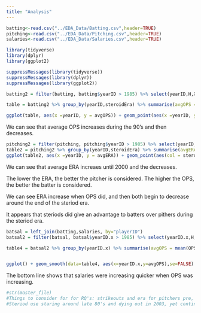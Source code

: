 ```yaml
---
title: "Analysis"
---
```



```r

batting<-read.csv("../EDA_Data/Batting.csv",header=TRUE)
pitching<-read.csv("../EDA_Data/Pitching.csv",header=TRUE)
salaries<-read.csv("../EDA_Data/Salaries.csv",header=TRUE)

library(tidyverse)
library(dplyr)
library(ggplot2)

suppressMessages(library(tidyverse))
suppressMessages(library(dplyr))
suppressMessages(library(ggplot2))

```

```r
batting2 = filter(batting, batting$yearID > 1985) %>% select(yearID,H,X2B,X3B,HR,AB,BB,HBP,SF,) %>% na.omit() %>% mutate(TB = H+2*X2B+(3*X3B)+(4*HR)) %>% mutate(SLG = TB/AB) %>% na.omit() %>% mutate(OBP = (H + BB + HBP)/(AB + BB + SF + HBP)) %>% mutate(OPS = SLG + OBP) %>% mutate(steroidEra = !(yearID>2003))

table = batting2 %>% group_by(yearID,steroidEra) %>% summarise(avgOPS = mean(OPS))

ggplot(table, aes(x =yearID, y = avgOPS)) + geom_point(aes(x =yearID, y = avgOPS ,col=steroidEra)) + geom_smooth(se=FALSE) + ggtitle("Average OPS Over Time") + xlab("Year") + ylab("Average OPS")
```

We can see that average OPS increases during the 90's and then decreases. 

```r
pitching2 = filter(pitching, pitching$yearID > 1985) %>% select(yearID,ERA) %>% na.omit %>% mutate(steroidEra = !(yearID>2003))
table2 = pitching2 %>% group_by(yearID,steroidEra) %>% summarise(avgERA = mean(ERA))
ggplot(table2, aes(x =yearID, y = avgERA)) + geom_point(aes(col = steroidEra)) + geom_smooth(se=FALSE) + ggtitle("Average ERA Over Time") + xlab("Year") + ylab("Average ERA")  + labs(fill = "Steroid Era")

```

We can see that average ERA increaes until 2000 and the decreases.

The lower the ERA, the better the pitcher is considered. 
The higher the OPS, the better the batter is considered.

We can see ERA increase when OPS did, and then both begin to decrease around the end of the steriod era.

It appears that steriods did give an advantage to batters over pithers during the steriod era.

```r
batsal = left_join(batting,salaries, by="playerID")
batsal2 = filter(batsal, batsal$yearID.x > 1985) %>% select(yearID.x,H,X2B,X3B,HR,AB,BB,HBP,SF,salary,teamID.x) %>% na.omit() %>% mutate(TB = H+2*X2B+(3*X3B)+(4*HR)) %>% mutate(SLG = TB/AB) %>% na.omit() %>% mutate(OBP = (H + BB + HBP)/(AB + BB + SF + HBP)) %>% mutate(OPS = SLG + OBP)

table4 = batsal2 %>% group_by(yearID.x) %>% summarise(avgOPS = mean(OPS), meansalprop=mean(salary)/10000000)


ggplot() + geom_smooth(data=table4, aes(x=yearID.x,y=avgOPS),se=FALSE) + geom_smooth(data=table4, aes(x=yearID.x,y=meansalprop),se=FALSE) + xlab("Year") + ylab("AverageOPS, Salary")

```

The bottom line shows that salaries were increasing quicker when OPS was increasing.


```r
#str(master_file)
#Things to consider for for RQ's: strikeouts and era for pitchers pre, during and post(steriod use).....also obp and batting average for hitters pre, during and post.
#Steriod use staring around late 80's and dying out in 2003, yet continuing to see suspensions to this day for steriods.
```




